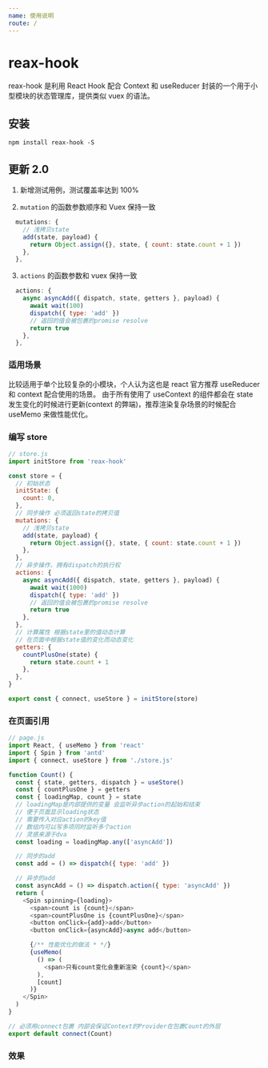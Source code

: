 ```yaml
---
name: 使用说明
route: /
---
```



# reax-hook

reax-hook 是利用 React Hook 配合 Context 和 useReducer 封装的一个用于小型模块的状态管理库，提供类似 vuex 的语法。

## 安装

```
npm install reax-hook -S
```

## 更新 2.0

1. 新增测试用例，测试覆盖率达到 100%

2. `mutation` 的函数参数顺序和 Vuex 保持一致

```js
  mutations: {
    // 浅拷贝state
    add(state, payload) {
      return Object.assign({}, state, { count: state.count + 1 })
    },
  },
```

3. `actions` 的函数参数和 vuex 保持一致

```js
  actions: {
    async asyncAdd({ dispatch, state, getters }, payload) {
      await wait(100)
      dispatch({ type: 'add' })
      // 返回的值会被包裹的promise resolve
      return true
    },
  },
```

### 适用场景

比较适用于单个比较复杂的小模块，个人认为这也是 react 官方推荐 useReducer 和 context 配合使用的场景。
由于所有使用了 useContext 的组件都会在 state 发生变化的时候进行更新(context 的弊端)，推荐渲染复杂场景的时候配合 useMemo 来做性能优化。

### 编写 store

```javascript
// store.js
import initStore from 'reax-hook'

const store = {
  // 初始状态
  initState: {
    count: 0,
  },
  // 同步操作 必须返回state的拷贝值
  mutations: {
    // 浅拷贝state
    add(state, payload) {
      return Object.assign({}, state, { count: state.count + 1 })
    },
  },
  // 异步操作，拥有dispatch的执行权
  actions: {
    async asyncAdd({ dispatch, state, getters }, payload) {
      await wait(1000)
      dispatch({ type: 'add' })
      // 返回的值会被包裹的promise resolve
      return true
    },
  },
  // 计算属性 根据state里的值动态计算
  // 在页面中根据state值的变化而动态变化
  getters: {
    countPlusOne(state) {
      return state.count + 1
    },
  },
}

export const { connect, useStore } = initStore(store)
```

### 在页面引用

```javascript
// page.js
import React, { useMemo } from 'react'
import { Spin } from 'antd'
import { connect, useStore } from './store.js'

function Count() {
  const { state, getters, dispatch } = useStore()
  const { countPlusOne } = getters
  const { loadingMap, count } = state
  // loadingMap是内部提供的变量 会监听异步action的起始和结束
  // 便于页面显示loading状态
  // 需要传入对应action的key值
  // 数组内可以写多项同时监听多个action
  // 灵感来源于dva
  const loading = loadingMap.any(['asyncAdd'])

  // 同步的add
  const add = () => dispatch({ type: 'add' })

  // 异步的add
  const asyncAdd = () => dispatch.action({ type: 'asyncAdd' })
  return (
    <Spin spinning={loading}>
      <span>count is {count}</span>
      <span>countPlusOne is {countPlusOne}</span>
      <button onClick={add}>add</button>
      <button onClick={asyncAdd}>async add</button>

      {/** 性能优化的做法 * */}
      {useMemo(
        () => (
          <span>只有count变化会重新渲染 {count}</span>
        ),
        [count]
      )}
    </Spin>
  )
}

// 必须用connect包裹 内部会保证Context的Provider在包裹Count的外层
export default connect(Count)
```

### 效果
<Playground>
  <Count />
</Playground>